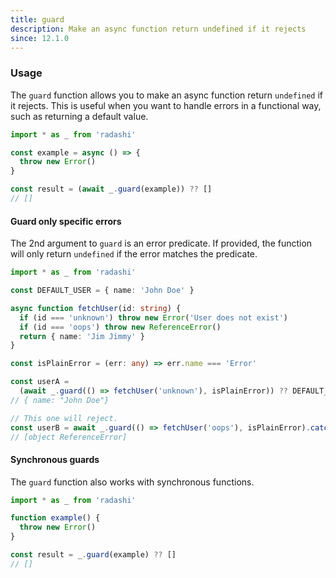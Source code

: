 ```yaml
---
title: guard
description: Make an async function return undefined if it rejects
since: 12.1.0
---
```


### Usage

The `guard` function allows you to make an async function return `undefined` if it rejects. This is useful when you want to handle errors in a functional way, such as returning a default value.

```ts twoslash
import * as _ from 'radashi'

const example = async () => {
  throw new Error()
}

const result = (await _.guard(example)) ?? []
// []
```

#### Guard only specific errors

The 2nd argument to `guard` is an error predicate. If provided, the function will only return `undefined` if the error matches the predicate.

```ts twoslash
import * as _ from 'radashi'

const DEFAULT_USER = { name: 'John Doe' }

async function fetchUser(id: string) {
  if (id === 'unknown') throw new Error('User does not exist')
  if (id === 'oops') throw new ReferenceError()
  return { name: 'Jim Jimmy' }
}

const isPlainError = (err: any) => err.name === 'Error'

const userA =
  (await _.guard(() => fetchUser('unknown'), isPlainError)) ?? DEFAULT_USER
// { name: "John Doe"}

// This one will reject.
const userB = await _.guard(() => fetchUser('oops'), isPlainError).catch(e => e)
// [object ReferenceError]
```

#### Synchronous guards

The `guard` function also works with synchronous functions.

```ts twoslash
import * as _ from 'radashi'

function example() {
  throw new Error()
}

const result = _.guard(example) ?? []
// []
```
